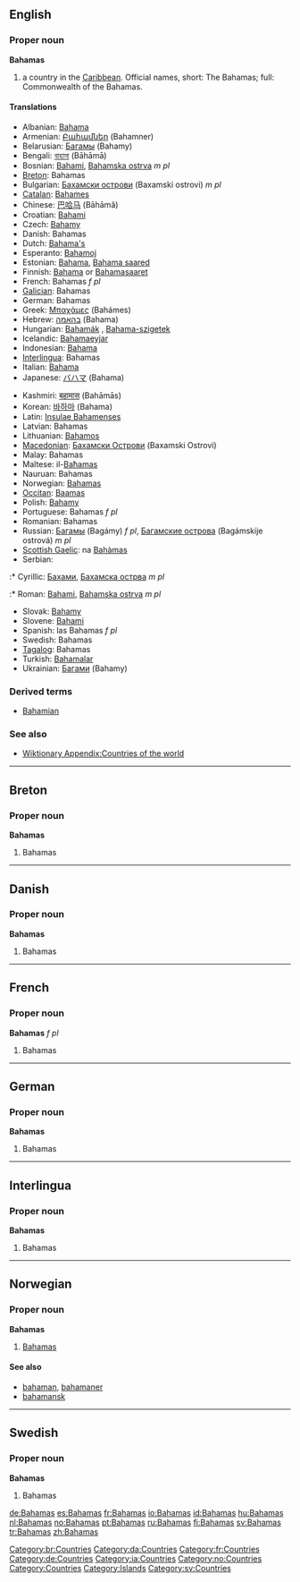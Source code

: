 ==English==
{{wikipedia}}

===Proper noun===
'''Bahamas'''

# a country in the [[Caribbean]]. Official names, short: The Bahamas; full: Commonwealth of the Bahamas.

====Translations====
{{top}}
* Albanian: [[Bahama]]
* Armenian: [[Բահամներ]] (Bahamner)
* Belarusian: [[Багамы]] (Bahamy) {{p}}
* Bengali: [[বাহামা]] (Bāhāmā)
* Bosnian: [[Bahami]], [[Bahamska ostrva]] ''m pl''
* [[Breton]]: Bahamas
* Bulgarian: [[Бахамски острови]] (Baxamski ostrovi) ''m pl''
* [[Catalan]]: [[Bahames]] {{p}}
* Chinese: [[巴哈马]] (Bāhāmǎ)
* Croatian: [[Bahami]] {{p}}
* Czech: [[Bahamy]] {{f|p}}
* Danish: Bahamas
* Dutch: [[Bahama's]] {{p}}
* Esperanto: [[Bahamoj]] {{p}}
* Estonian: [[Bahama]], [[Bahama saared]]
* Finnish: [[Bahama]] or [[Bahamasaaret]] {{p}}
* French: Bahamas ''f pl''
* [[Galician]]: Bahamas {{f|p}}
* German: Bahamas {{p}}
* Greek: [[Μπαχάμες]] (Bahámes)
* Hebrew: [[בהאמה]] (Bahama) {{f}}
* Hungarian: [[Bahamák]] {{p}}, [[Bahama-szigetek]] {{p}}
* Icelandic: [[Bahamaeyjar]]
* Indonesian: [[Bahama]]
* [[Interlingua]]: Bahamas
* Italian: [[Bahama]] {{f}}
* Japanese: [[バハマ]] (Bahama)
{{mid}}
* Kashmiri: [[बहामास]] (Bahāmās)
* Korean: [[바하마]] (Bahama)
* Latin: [[Insulae Bahamenses]] {{f|p}}
* Latvian: Bahamas
* Lithuanian: [[Bahamos]]
* [[Macedonian]]: [[Бахамски Острови]] (Baxamski Ostrovi)
* Malay: Bahamas
* Maltese: il-[[Baħamas]]
* Nauruan: Bahamas
* Norwegian: [[#Norwegian|Bahamas]]
* [[Occitan]]: [[Baamas]] {{f|p}}
* Polish: [[Bahamy]] {{p}}
* Portuguese: Bahamas ''f pl''
* Romanian: Bahamas
* Russian: [[Багамы]] (Bagámy) ''f pl'', [[Багамские острова]] (Bagámskije ostrová) ''m pl''
* [[Scottish Gaelic]]: na [[Bahàmas]]
* Serbian:
:* Cyrillic: [[Бахами]], [[Бахамска острва]] ''m pl''
:* Roman: [[Bahami]], [[Bahamska ostrva]] ''m pl''
* Slovak: [[Bahamy]]
* Slovene: [[Bahami]]
* Spanish: las Bahamas ''f pl''
* Swedish: Bahamas
* [[Tagalog]]: Bahamas
* Turkish: [[Bahamalar]] {{p}}
* Ukrainian: [[Багами]] (Bahamy) {{p}}
{{bottom}}

===Derived terms===
* [[Bahamian]]

===See also===
* [[Wiktionary Appendix:Countries of the world]]

----

==Breton==

===Proper noun===
'''Bahamas'''

# Bahamas

[[Category:br:Countries]]

----

==Danish==

===Proper noun===
'''Bahamas'''

# Bahamas

[[Category:da:Countries]]

----

==French==

===Proper noun===
'''Bahamas''' ''f pl''

# Bahamas

[[Category:fr:Countries]]

----

==German==

===Proper noun===
'''Bahamas''' {{p}}

# Bahamas

[[Category:de:Countries]]

----

==Interlingua==

===Proper noun===
'''Bahamas'''

# Bahamas

[[Category:ia:Countries]]

----

==Norwegian==

===Proper noun===
'''Bahamas'''

# [[#English|Bahamas]]

====See also====
* [[bahaman]], [[bahamaner]]
* [[bahamansk]]

[[Category:no:Countries]]

----

==Swedish==

===Proper noun===
'''Bahamas'''

# Bahamas

[[Category:Countries]]
[[Category:Islands]]
[[Category:sv:Countries]]

[[de:Bahamas]]
[[es:Bahamas]]
[[fr:Bahamas]]
[[io:Bahamas]]
[[id:Bahamas]]
[[hu:Bahamas]]
[[nl:Bahamas]]
[[no:Bahamas]]
[[pt:Bahamas]]
[[ru:Bahamas]]
[[fi:Bahamas]]
[[sv:Bahamas]]
[[tr:Bahamas]]
[[zh:Bahamas]]